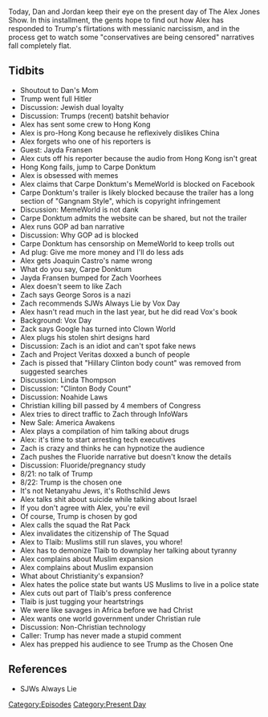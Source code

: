 {{DEFAULTSORT:
    #_EPISODE_0334:August 21-22, 2019
}}{{Episode
    | title             = August 21-22, 2019
    | caption           = Listen to this episode on [https://knowledgefight.libsyn.com/knowledge-fight-august-21-22-2019 Libsyn] [https://open.spotify.com/episode/0WT9t4T1fKgNyNr7fHbh9F Spotify]
    | episodeNumber     = 334
    | length            = 02:19:39
    | airDate           = August 23, 2019
    | coverageStartDate = August 21, 2019
    | coverageEndDate   = August 22, 2019
    | episodeType       = [[:Category:Present Day|Present Day]]
    | appearance        = [[Dan's Mom]], [[Jayda Fransen]], [[Carpe Donktum]], [[Zack Voorhees]], [[George Soros]], [[Vox Day]], [[Linda Thompson]], [[Wiliam Danamyer]], [[Rashida Tlaib]]
    | previousEpisode   = [[333: August 16, 2019]]
    | nextEpisode       = [[335: March 15-22, 2013]]
}}

{{Stub}}

Today, Dan and Jordan keep their eye on the present day of The Alex Jones Show. In this installment, the gents hope to find out how Alex has responded to Trump's flirtations with messianic narcissism, and in the process get to watch some "conservatives are being censored" narratives fall completely flat.

==Tidbits==

*Shoutout to Dan's Mom
*Trump went full Hitler
*Discussion: Jewish dual loyalty
*Discussion: Trumps (recent) batshit behavior
*Alex has sent some crew to Hong Kong
*Alex is pro-Hong Kong because he reflexively dislikes China
*Alex forgets who one of his reporters is
*Guest: Jayda Fransen
*Alex cuts off his reporter because the audio from Hong Kong isn't great
*Hong Kong fails, jump to Carpe Donktum
*Alex is obsessed with memes
*Alex claims that Carpe Donktum's MemeWorld is blocked on Facebook
*Carpe Donktum's trailer is likely blocked because the trailer has a long section of "Gangnam Style", which is copyright infringement
*Discussion: MemeWorld is not dank
*Carpe Donktum admits the website can be shared, but not the trailer
*Alex runs GOP ad ban narrative
*Discussion: Why GOP ad is blocked
*Carpe Donktum has censorship on MemeWorld to keep trolls out
*Ad plug: Give me more money and I'll do less ads
*Alex gets Joaquin Castro's name wrong
*What do you say, Carpe Donktum
*Jayda Fransen bumped for Zach Voorhees
*Alex doesn't seem to like Zach
*Zach says George Soros is a nazi
*Zach recommends SJWs Always Lie by Vox Day
*Alex hasn't read much in the last year, but he did read Vox's book
*Background: Vox Day
*Zack says Google has turned into Clown World
*Alex plugs his stolen shirt designs hard
*Discussion: Zach is an idiot and can't spot fake news
*Zach and Project Veritas doxxed a bunch of people
*Zach is pissed that "Hillary Clinton body count" was removed from suggested searches
*Discussion: Linda Thompson
*Discussion: "Clinton Body Count"
*Discussion: Noahide Laws
*Christian killing bill passed by 4 members of Congress
*Alex tries to direct traffic to Zach through InfoWars
*New Sale: America Awakens
*Alex plays a compilation of him talking about drugs
*Alex: it's time to start arresting tech executives
*Zach is crazy and thinks he can hypnotize the audience
*Zach pushes the Fluoride narrative but doesn't know the details
*Discussion: Fluoride/pregnancy study
*8/21: no talk of Trump
*8/22: Trump is the chosen one
*It's not Netanyahu Jews, it's Rothschild Jews
*Alex talks shit about suicide while talking about Israel
*If you don't agree with Alex, you're evil
*Of course, Trump is chosen by god
*Alex calls the squad the Rat Pack
*Alex invalidates the citizenship of The Squad
*Alex to Tlaib: Muslims still run slaves, you whore!
*Alex has to demonize Tlaib to downplay her talking about tyranny
*Alex complains about Muslim expansion
*Alex complains about Muslim expansion
*What about Christianity's expansion?
*Alex hates the police state but wants US Muslims to live in a police state
*Alex cuts out part of Tlaib's press conference
*Tlaib is just tugging your heartstrings
*We were like savages in Africa before we had Christ
*Alex wants one world government under Christian rule
*Discussion: Non-Christian technology
*Caller: Trump has never made a stupid comment
*Alex has prepped his audience to see Trump as the Chosen One

==References==

*SJWs Always Lie

[[Category:Episodes]]
[[Category:Present Day]]
